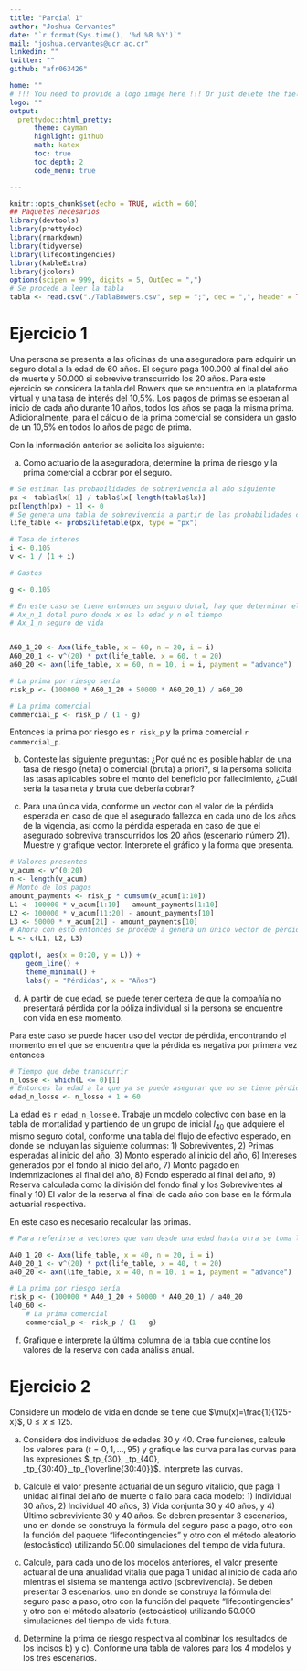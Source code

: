 ```yaml
---
title: "Parcial 1"
author: "Joshua Cervantes"
date: "`r format(Sys.time(), '%d %B %Y')`"
mail: "joshua.cervantes@ucr.ac.cr"
linkedin: ""
twitter: ""
github: "afr063426"

home: ""
# !!! You need to provide a logo image here !!! Or just delete the field for no logo
logo: ""
output:
  prettydoc::html_pretty:
      theme: cayman
      highlight: github
      math: katex
      toc: true
      toc_depth: 2
      code_menu: true

---
```

<!--
    Instruciones
    


-->

```r
knitr::opts_chunk$set(echo = TRUE, width = 60)
## Paquetes necesarios
library(devtools)
library(prettydoc)
library(rmarkdown)
library(tidyverse)
library(lifecontingencies)
library(kableExtra)
library(jcolors)
options(scipen = 999, digits = 5, OutDec = ",")
# Se procede a leer la tabla
tabla <- read.csv("./TablaBowers.csv", sep = ";", dec = ",", header = TRUE, stringsAsFactors = FALSE)
```



# Ejercicio 1
Una persona se presenta a las oficinas de una aseguradora para adquirir un seguro dotal a la edad de 60 años. El seguro paga 100.000 al final del año de muerte y 50.000 si sobrevive transcurrido los 20 años. Para este ejercicio se considera la tabla del Bowers que se encuentra en la plataforma virtual y una tasa de interés del 10,5%. Los pagos de primas se esperan al inicio de cada año durante 10 años, todos los años se paga la misma prima. Adicionalmente, para el cálculo de la prima comercial se considera un gasto de un 10,5% en todos lo años de pago de prima. 

Con la información anterior se solicita los siguiente:

a. Como actuario de la aseguradora, determine la prima de riesgo y la prima comercial a cobrar por el seguro.
```r
# Se estiman las probabilidades de sobrevivencia al año siguiente
px <- tabla$lx[-1] / tabla$lx[-length(tabla$lx)]
px[length(px) + 1] <- 0
# Se genera una tabla de sobrevivencia a partir de las probabilidades calculadas
life_table <- probs2lifetable(px, type = "px")

# Tasa de interes
i <- 0.105
v <- 1 / (1 + i)

# Gastos

g <- 0.105

# En este caso se tiene entonces un seguro dotal, hay que determinar el valor del seguro de vida por 20 años y un dotal puro a 20 años. En este caso:dec
# Ax_n_1 dotal puro donde x es la edad y n el tiempo
# Ax_1_n seguro de vida


A60_1_20 <- Axn(life_table, x = 60, n = 20, i = i)
A60_20_1 <- v^(20) * pxt(life_table, x = 60, t = 20)
a60_20 <- axn(life_table, x = 60, n = 10, i = i, payment = "advance")

# La prima por riesgo sería
risk_p <- (100000 * A60_1_20 + 50000 * A60_20_1) / a60_20

# La prima comercial
commercial_p <- risk_p / (1 - g)
```

Entonces la prima por riesgo es `r risk_p` y la prima comercial `r commercial_p`.


b. Conteste las siguiente preguntas: ¿Por qué no es posible hablar de una tasa de riesgo (neta) o comercial (bruta) a priori?, si la persoma solicita las tasas aplicables sobre el monto del beneficio por fallecimiento, ¿Cuál sería la tasa neta y bruta que debería cobrar?




c. Para una única vida, conforme un vector con el valor de la pérdida esperada en caso de que el asegurado fallezca en cada uno de los años de la vigencia, así como la pérdida esperada en caso de que el asegurado sobreviva transcurridos los 20 años (escenario número 21). Muestre y grafique vector. Interprete el gráfico y la forma que presenta. 

```r
# Valores presentes
v_acum <- v^(0:20)
n <- length(v_acum)
# Monto de los pagos
amount_payments <- risk_p * cumsum(v_acum[1:10])
L1 <- 100000 * v_acum[1:10] - amount_payments[1:10]
L2 <- 100000 * v_acum[11:20] - amount_payments[10]
L3 <- 50000 * v_acum[21] - amount_payments[10]
# Ahora con esto entonces se procede a genera un único vector de pérdida
L <- c(L1, L2, L3)

ggplot(, aes(x = 0:20, y = L)) +
    geom_line() +
    theme_minimal() +
    labs(y = "Pérdidas", x = "Años")
```


d. A partir de que edad, se puede tener certeza de que la compañía no presentará pérdida por la póliza individual si la persona se encuentre con vida en ese momento.

Para este caso se puede hacer uso del vector de pérdida, encontrando el momento en el que se encuentra que la pérdida es negativa por primera vez entonces 
```r
# Tiempo que debe transcurrir
n_losse <- which(L <= 0)[1]
# Entonces la edad a la que ya se puede asegurar que no se tiene pérdidas es
edad_n_losse <- n_losse + 1 + 60
```
La edad es `r edad_n_losse`
e. Trabaje un modelo colectivo con base en la tabla de mortalidad y partiendo de un grupo de inicial $l_{40}$ que adquiere el mismo seguro dotal, conforme una tabla del flujo de efectivo esperado, en donde se incluyan las siguiente columnas: 1) Sobreviventes, 2) Primas esperadas al inicio del año, 3) Monto esperado al inicio del año, 6) Intereses generados por el fondo al inicio del año, 7) Monto pagado en indemnizaciones al final del año, 8) Fondo esperado al final del año, 9) Reserva calculada como la división del fondo final y los Sobreviventes al final y 10) El valor de la reserva al final de cada año con base en la fórmula actuarial respectiva.

En este caso es necesario recalcular las primas.

```r
# Para referirse a vectores que van desde una edad hasta otra se toma lx_t donde x es la edad incial y t es la edad a la que llegan

A40_1_20 <- Axn(life_table, x = 40, n = 20, i = i)
A40_20_1 <- v^(20) * pxt(life_table, x = 40, t = 20)
a40_20 <- axn(life_table, x = 40, n = 10, i = i, payment = "advance")

# La prima por riesgo sería
risk_p <- (100000 * A40_1_20 + 50000 * A40_20_1) / a40_20
l40_60 <-
    # La prima comercial
    commercial_p <- risk_p / (1 - g)
```

f. Grafique e interprete la última columna de la tabla que contine los valores de la reserva con cada análisis anual.

# Ejercicio 2
Considere un modelo de vida en donde se tiene que $\mu(x)=\frac{1}{125-x}$, $0\leq x \leq 125$.

a. Considere dos individuos de edades 30 y 40. Cree funciones, calcule los valores para $(t = 0,1,...,95)$ y grafique las curva para las curvas para las expresiones $_tp_{30}, _tp_{40}, _tp_{30:40},_tp_{\overline{30:40}}$. Interprete las curvas. 

b. Calcule el valor presente actuarial de un seguro vitalicio, que paga 1 unidad al final del año de muerte o fallo para cada modelo: 1) Individual 30 años, 2) Individual 40 años, 3) Vida conjunta 30 y 40 años, y 4) Último sobreviviente 30 y 40 años. Se debren presentar 3 escenarios, uno en donde se construya la fórmula del seguro paso a pago, otro con la función del paquete "lifecontingencies" y otro con el método aleatorio (estocástico) utilizando 50.00 simulaciones del tiempo de vida futura.

c. Calcule, para cada uno de los modelos anteriores, el valor presente actuarial de una anualidad vitalia que paga 1 unidad al inicio de cada año mientras el sistema se mantenga activo (sobrevivencia). Se deben presentar 3 escenarios, uno en donde se construya la fórmula del seguro paso a paso, otro con la función del paquete "lifecontingencies" y otro con el método aleatorio (estocástico) utilizando 50.000 simulaciones del tiempo de vida futura. 

d. Determine la prima de riesgo respectiva al combinar los resultados de los incisos b) y c). Conforme una tabla de valores para los 4 modelos y los tres escenarios. 